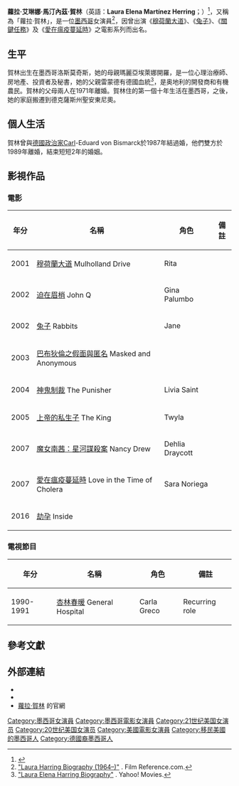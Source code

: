 {{noteTA
|G1=Movie
|G2=Show
|1=zh-cn:勞拉; zh-tw:蘿拉; zh-hk:蘿拉;
|2=zh-cn:哈灵; zh-tw:賀林; zh-hk:賀林;
}}
{{藝人
|本名=Laura Elena Martínez Herring
|民族=墨西哥白人
|語言=[[英語|英語]]
|國籍   = {{墨西哥}}
|代表作=《[[穆荷蘭大道|穆荷蘭大道]]》、《[[兔子_(電影)|兔子]]》、《[[關鍵任務|關鍵任務]]》及《[[愛在瘟疫蔓延時|愛在瘟疫蔓延時]]》
|type=女演員
|name=蘿拉·賀林
|image=	File:Laura Harring 2011.jpg
|caption=|birth_name=
|birth_date={{Birth_date_and_age|1964|3|3}}
|birth_place={{墨西哥}}[[洛斯莫奇斯|洛斯莫奇斯]]
|配偶=Carl-Eduard von Bismarck（1987年－1989年）
|years_active=1987年至今
|網站=http://www.lauraharring.net/
| imdb     =0005009
}}
'''蘿拉·艾琳娜·馬汀內茲·賀林'''（英語：'''Laura Elena Martínez Herring'''；{{bd|1964年|3月3日|||}}）<ref>{{Cite web |url=http://www.famousbirthdays.com/people/laura-harring.html |title=Famous Birthdays |access-date=2016-07-21 |archive-date=2021-02-12 |archive-url=https://web.archive.org/web/20210212020944/http://www.famousbirthdays.com/people/laura-harring.html |dead-url=no }}</ref>，又稱為「蘿拉·賀林」，是一位[[墨西哥|墨西哥]]女演員<ref>[http://www.filmreference.com/film/65/Laura-Harring.html "Laura Harring Biography (1964–)"] {{Wayback|url=http://www.filmreference.com/film/65/Laura-Harring.html |date=20151222100708 }}. Film Reference.com.</ref>，因曾出演《[[穆荷蘭大道|穆荷蘭大道]]》、《[[兔子_(電影)|兔子]]》、《[[關鍵任務|關鍵任務]]》及《[[愛在瘟疫蔓延時|愛在瘟疫蔓延時]]》之電影系列而出名。
{{Commons category|Laura Herring}}
==生平==
賀林出生在墨西哥洛斯莫奇斯，她的母親瑪麗亞埃萊娜開羅，是一位心理治療師、房地產、投資者及秘書，她的父親雷蒙德有德國血統<ref>[http://movies.yahoo.com/movie/contributor/1807883278/bio "Laura Elena Harring Biography"] {{Wayback|url=http://movies.yahoo.com/movie/contributor/1807883278/bio |date=20110603234254 }}. Yahoo! Movies.</ref>，是奥地利的開發商和有機農民。賀林的父母兩人在1971年離婚。賀林住的第一個十年生活在墨西哥，之後，她的家庭搬遷到德克薩斯州聖安東尼奧。

==個人生活==
賀林曾與[[德國|德國]][[政治家|政治家]]Carl-Eduard von Bismarck於1987年結過婚，他們雙方於1989年離婚，結束短短2年的婚姻。
==影視作品==
===電影===
{| class="wikitable"
|-
! 年分 !! 名稱 !! 角色!! 備註
|-
|2001||[[穆荷蘭大道|穆荷蘭大道]] Mulholland Drive|| Rita||
|-
|2002||[[迫在眉梢|迫在眉梢]] John Q||Gina Palumbo||
|-
|2002||[[兔子_(電影)|兔子]] Rabbits||Jane||
|-
|2003||[[巴布狄倫之假面與匿名|巴布狄倫之假面與匿名]] Masked and Anonymous||||
|-
|2004||[[神鬼制裁|神鬼制裁]] The Punisher|| Livia Saint||
|-
|2005||[[上帝的私生子|上帝的私生子]] The King ||Twyla||
|-
|2007||[[魔女南茜：星河謀殺案|魔女南茜：星河謀殺案]] Nancy Drew ||Dehlia Draycott||
|-
|2007||[[愛在瘟疫蔓延時|愛在瘟疫蔓延時]] Love in the Time of Cholera 	||Sara Noriega||
|-
|2016||[[劫孕|劫孕]] Inside   || ||
|}

===電視節目===
{| class="wikitable"
|-
! 年分 !! 名稱 !! 角色!! 備註
|-
|1990-1991||[[杏林春暖|杏林春暖]] General Hospital ||Carla Greco ||Recurring role
|}

== 參考文獻 ==
{{Reflist}}

== 外部連結 ==
* {{IMDb name|0005009}}
* {{Twitter|ElenaHarring}}
*[http://www.lauraharring.net/ 蘿拉·賀林] {{Wayback|url=http://www.lauraharring.net/ |date=20210303174551 }}的官網

{{Authority control}}
{{DEFAULTSORT: Herring, Laura}}
[[Category:墨西哥女演員|Category:墨西哥女演員]]
[[Category:墨西哥電影女演員|Category:墨西哥電影女演員]]
[[Category:21世纪美国女演员|Category:21世纪美国女演员]]
[[Category:20世纪美国女演员|Category:20世纪美国女演员]]
[[Category:美國電影女演員|Category:美國電影女演員]]
[[Category:移民美國的墨西哥人|Category:移民美國的墨西哥人]]
[[Category:德國裔墨西哥人|Category:德國裔墨西哥人]]